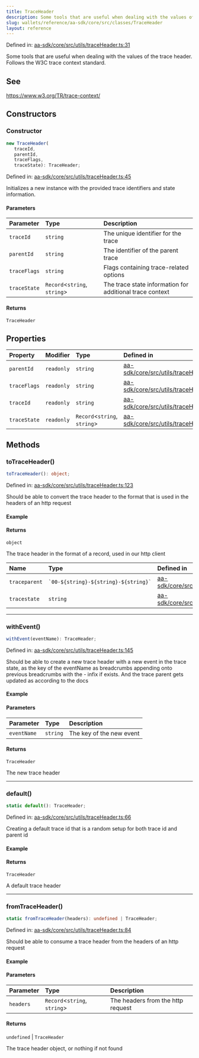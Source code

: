 ```yaml
---
title: TraceHeader
description: Some tools that are useful when dealing with the values of the trace header. Follows the W3C trace context standard.
slug: wallets/reference/aa-sdk/core/src/classes/TraceHeader
layout: reference
---
```


Defined in: [aa-sdk/core/src/utils/traceHeader.ts:31](https://github.com/alchemyplatform/aa-sdk/blob/49e74eee8606f480b200b4612d00d950da8a8742/aa-sdk/core/src/utils/traceHeader.ts#L31)

Some tools that are useful when dealing with the values
of the trace header. Follows the W3C trace context standard.

## See

https://www.w3.org/TR/trace-context/

## Constructors

### Constructor

```ts
new TraceHeader(
   traceId,
   parentId,
   traceFlags,
   traceState): TraceHeader;
```

Defined in: [aa-sdk/core/src/utils/traceHeader.ts:45](https://github.com/alchemyplatform/aa-sdk/blob/49e74eee8606f480b200b4612d00d950da8a8742/aa-sdk/core/src/utils/traceHeader.ts#L45)

Initializes a new instance with the provided trace identifiers and state information.

#### Parameters

| Parameter    | Type                          | Description                                              |
| :----------- | :---------------------------- | :------------------------------------------------------- |
| `traceId`    | `string`                      | The unique identifier for the trace                      |
| `parentId`   | `string`                      | The identifier of the parent trace                       |
| `traceFlags` | `string`                      | Flags containing trace-related options                   |
| `traceState` | `Record`\<`string`, `string`> | The trace state information for additional trace context |

#### Returns

`TraceHeader`

## Properties

| Property                           | Modifier   | Type                          | Defined in                                                                                                                                                                  |
| :--------------------------------- | :--------- | :---------------------------- | :-------------------------------------------------------------------------------------------------------------------------------------------------------------------------- |
| <a id="parentid" /> `parentId`     | `readonly` | `string`                      | [aa-sdk/core/src/utils/traceHeader.ts:33](https://github.com/alchemyplatform/aa-sdk/blob/49e74eee8606f480b200b4612d00d950da8a8742/aa-sdk/core/src/utils/traceHeader.ts#L33) |
| <a id="traceflags" /> `traceFlags` | `readonly` | `string`                      | [aa-sdk/core/src/utils/traceHeader.ts:34](https://github.com/alchemyplatform/aa-sdk/blob/49e74eee8606f480b200b4612d00d950da8a8742/aa-sdk/core/src/utils/traceHeader.ts#L34) |
| <a id="traceid" /> `traceId`       | `readonly` | `string`                      | [aa-sdk/core/src/utils/traceHeader.ts:32](https://github.com/alchemyplatform/aa-sdk/blob/49e74eee8606f480b200b4612d00d950da8a8742/aa-sdk/core/src/utils/traceHeader.ts#L32) |
| <a id="tracestate" /> `traceState` | `readonly` | `Record`\<`string`, `string`> | [aa-sdk/core/src/utils/traceHeader.ts:35](https://github.com/alchemyplatform/aa-sdk/blob/49e74eee8606f480b200b4612d00d950da8a8742/aa-sdk/core/src/utils/traceHeader.ts#L35) |

## Methods

### toTraceHeader()

```ts
toTraceHeader(): object;
```

Defined in: [aa-sdk/core/src/utils/traceHeader.ts:123](https://github.com/alchemyplatform/aa-sdk/blob/49e74eee8606f480b200b4612d00d950da8a8742/aa-sdk/core/src/utils/traceHeader.ts#L123)

Should be able to convert the trace header to the format that is used in the headers of an http request

#### Example

#### Returns

`object`

The trace header in the format of a record, used in our http client

| Name          | Type                                     | Defined in                                                                                                                                                                    |
| :------------ | :--------------------------------------- | :---------------------------------------------------------------------------------------------------------------------------------------------------------------------------- |
| `traceparent` | `` `00-${string}-${string}-${string}` `` | [aa-sdk/core/src/utils/traceHeader.ts:125](https://github.com/alchemyplatform/aa-sdk/blob/49e74eee8606f480b200b4612d00d950da8a8742/aa-sdk/core/src/utils/traceHeader.ts#L125) |
| `tracestate`  | `string`                                 | [aa-sdk/core/src/utils/traceHeader.ts:126](https://github.com/alchemyplatform/aa-sdk/blob/49e74eee8606f480b200b4612d00d950da8a8742/aa-sdk/core/src/utils/traceHeader.ts#L126) |

---

### withEvent()

```ts
withEvent(eventName): TraceHeader;
```

Defined in: [aa-sdk/core/src/utils/traceHeader.ts:145](https://github.com/alchemyplatform/aa-sdk/blob/49e74eee8606f480b200b4612d00d950da8a8742/aa-sdk/core/src/utils/traceHeader.ts#L145)

Should be able to create a new trace header with a new event in the trace state,
as the key of the eventName as breadcrumbs appending onto previous breadcrumbs with the - infix if exists. And the
trace parent gets updated as according to the docs

#### Example

#### Parameters

| Parameter   | Type     | Description              |
| :---------- | :------- | :----------------------- |
| `eventName` | `string` | The key of the new event |

#### Returns

`TraceHeader`

The new trace header

---

### default()

```ts
static default(): TraceHeader;
```

Defined in: [aa-sdk/core/src/utils/traceHeader.ts:66](https://github.com/alchemyplatform/aa-sdk/blob/49e74eee8606f480b200b4612d00d950da8a8742/aa-sdk/core/src/utils/traceHeader.ts#L66)

Creating a default trace id that is a random setup for both trace id and parent id

#### Example

#### Returns

`TraceHeader`

A default trace header

---

### fromTraceHeader()

```ts
static fromTraceHeader(headers): undefined | TraceHeader;
```

Defined in: [aa-sdk/core/src/utils/traceHeader.ts:84](https://github.com/alchemyplatform/aa-sdk/blob/49e74eee8606f480b200b4612d00d950da8a8742/aa-sdk/core/src/utils/traceHeader.ts#L84)

Should be able to consume a trace header from the headers of an http request

#### Example

#### Parameters

| Parameter | Type                          | Description                       |
| :-------- | :---------------------------- | :-------------------------------- |
| `headers` | `Record`\<`string`, `string`> | The headers from the http request |

#### Returns

`undefined` | `TraceHeader`

The trace header object, or nothing if not found
